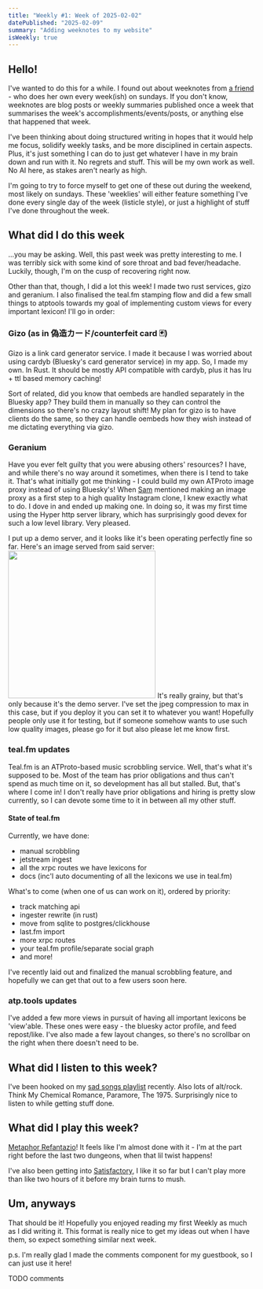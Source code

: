 ```yaml
---
title: "Weekly #1: Week of 2025-02-02"
datePublished: "2025-02-09"
summary: "Adding weeknotes to my website"
isWeekly: true
---
```


## Hello!

I've wanted to do this for a while. I found out about weeknotes from [a friend](https://ovyerus.com) - who does her own every week(ish) on sundays.
If you don't know, weeknotes are blog posts or weekly summaries published once a week that summarises the week's
accomplishments/events/posts, or anything else that happened that week.

I've been thinking about doing structured writing in hopes that it would help me focus, solidify weekly tasks,
and be more disciplined in certain aspects.
Plus, it's just something I can do to just get whatever I have in my brain down and run with it. No regrets and stuff.
This will be my own work as well. No AI here, as stakes aren't nearly as high.

I'm going to try to force myself to get one of these out during the weekend, most likely on sundays. These 'weeklies' will either
feature something I've done every single day of the week (listicle style), or just a highlight of stuff I've done throughout the week.

## What did I do this week
...you may be asking. Well, this past week was pretty interesting to me. I was terribly sick with some kind of sore throat and bad fever/headache.
Luckily, though, I'm on the cusp of recovering right now.

Other than that, though, I did a lot this week! I made two rust services, gizo and geranium. I also finalised the teal.fm stamping flow and
did a few small things to atptools towards my goal of implementing custom views for every important lexicon! I'll go in order:

### Gizo (as in 偽造カード/counterfeit card 🃏)

Gizo is a link card generator service. I made it because I was worried about using cardyb (Bluesky's card generator service) in my app.
So, I made my own. In Rust. It should be mostly API compatible with cardyb, plus it has lru + ttl based memory caching!

Sort of related, did you know that oembeds are handled separately in the Bluesky app? They build them in manually so they can control
the dimensions so there's no crazy layout shift! My plan for gizo is to have clients do the same, so they can handle oembeds how they wish
instead of me dictating everything via gizo.

### Geranium

Have you ever felt guilty that you were abusing others' resources? I have, and while there's no way around it sometimes, when there is I tend
to take it. That's what initially got me thinking - I could build my own ATProto image proxy instead of using Bluesky's!
When [Sam](https://mozzius.dev) mentioned making an image proxy as a first step to a high quality Instagram clone, I knew exactly what to do.
I dove in and ended up making one. In doing so, it was my first time using the Hyper http server library, which has surprisingly good
devex for such a low level library. Very pleased.

I put up a demo server, and it looks like it's been operating perfectly fine so far. Here's an image served from said server:
<Image
  src="https://at.uwu.wang/did:plc:p2cp5gopk7mgjegy6wadk3ep/bafkreidjwjidj2dydp3uxwiqk35znldgea3l3dkjzkgetft2bfezhuae2a@png,300"
  caption="A grainy image of the profile picture of samuel.bsky.team."
  height="300"
  width="300"
/>
It's really grainy, but that's only because it's the demo server. I've set the jpeg compression to max in this case, but if you
deploy it you can set it to whatever you want!
Hopefully people only use it for testing, but if someone somehow wants to use such low quality images, please go for it but also please
let me know first.

### teal.fm updates
Teal.fm is an ATProto-based music scrobbling service. Well, that's what it's supposed to be. Most of the team has prior obligations and thus
can't spend as much time on it, so development has all but stalled. But, that's where I come in! I don't really have prior obligations and
hiring is pretty slow currently, so I can devote some time to it in between all my other stuff.

#### State of teal.fm
Currently, we have done:
- manual scrobbling
- jetstream ingest
- all the xrpc routes we have lexicons for
- docs (inc'l auto documenting of all the lexicons we use in teal.fm)

What's to come (when one of us can work on it), ordered by priority:
- track matching api
- ingester rewrite (in rust)
- move from sqlite to postgres/clickhouse
- last.fm import
- more xrpc routes
- your teal.fm profile/separate social graph
- and more!

I've recently laid out and finalized the manual scrobbling feature, and hopefully we can get that out to a few users soon here.

### atp.tools updates
I've added a few more views in pursuit of having all important lexicons be 'view'able. These ones were easy - the bluesky actor
profile, and feed repost/like. I've also made a few layout changes, so there's no scrollbar on the right when there doesn't need to be.


## What did I listen to this week?
I've been hooked on my [sad songs playlist](https://tidal.com/browse/playlist/808392ca-2b2e-4e1d-aa47-319470cc95ff) recently.
Also lots of alt/rock. Think My Chemical Romance, Paramore, The 1975. Surprisingly nice to listen to while getting stuff done.

## What did I play this week?
[Metaphor Refantazio](https://store.steampowered.com/app/2679460/Metaphor_ReFantazio/)! It feels like I'm almost done with it -
I'm at the part right before the last two dungeons, when that lil twist happens!

I've also been getting into [Satisfactory](https://store.steampowered.com/app/526870/Satisfactory/), I like it so far but I can't
play more than like two hours of it before my brain turns to mush.

## Um, anyways
That should be it! Hopefully you enjoyed reading my first Weekly as much as I did writing it. This format is really nice to get my ideas out
when I have them, so expect something similar next week.

p.s. I'm really glad I made the comments component for my guestbook, so I can just use it here!

TODO comments
